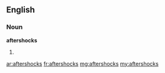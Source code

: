 ==English==

===Noun===
'''aftershocks'''

# {{plural of|[[aftershock]]}}

[[ar:aftershocks]]
[[fr:aftershocks]]
[[mg:aftershocks]]
[[my:aftershocks]]